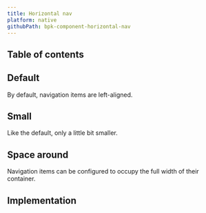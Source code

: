 ```yaml
---
title: Horizontal nav
platform: native
githubPath: bpk-component-horizontal-nav
---
```





## Table of contents

## Default

By default, navigation items are left-aligned.

<NativeComponentScreenshots
  iOS={iosNavDefault}
  iOSAltText="iOS default horizontal navigation"
  android={androidNavDefault}
  androidAltText="Android default horizontal navigation" />

## Small

Like the default, only a little bit smaller.

<NativeComponentScreenshots
  iOS={iosNavSmall}
  iOSAltText="iOS small horizontal navigation"
  android={androidNavSmall}
  androidAltText="Android small horizontal navigation" />

## Space around

Navigation items can be configured to occupy the full width of their container.

<NativeComponentScreenshots
  iOS={iosNavSpaceAround}
  iOSAltText="iOS horizontal navigation with space around"
  android={androidNavSpaceAround}
  androidAltText="Android horizontal navigation with space around" />

## Implementation

<Readme />
